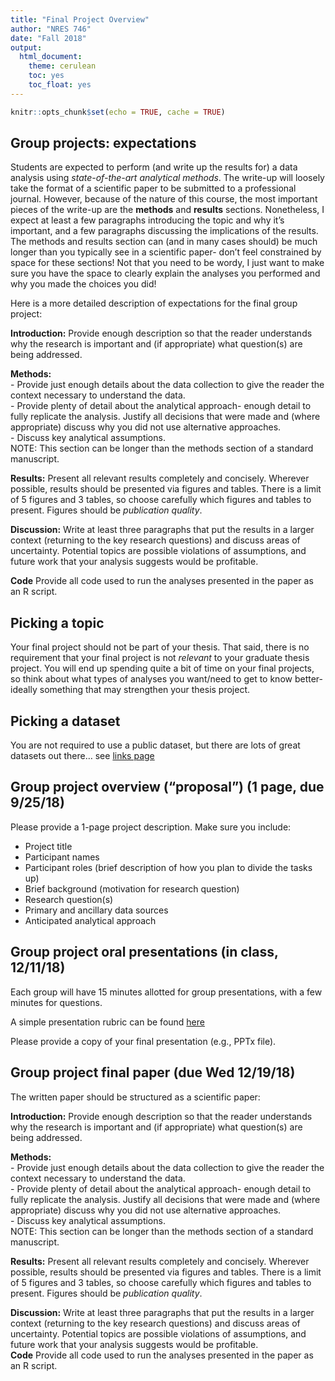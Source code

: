 ```yaml
---
title: "Final Project Overview"
author: "NRES 746"
date: "Fall 2018"
output: 
  html_document: 
    theme: cerulean
    toc: yes
    toc_float: yes
---
```


```r
knitr::opts_chunk$set(echo = TRUE, cache = TRUE)
```


## Group projects: expectations

Students are expected to perform (and write up the results for) a data analysis using *state-of-the-art analytical methods*. The write-up will loosely take the format of a scientific paper to be submitted to a professional journal. However, because of the nature of this course, the most important pieces of the write-up are the **methods** and **results** sections. Nonetheless, I expect at least a few paragraphs introducing the topic and why it's important, and a few paragraphs discussing the implications of the results. The methods and results section can (and in many cases should) be much longer than you typically see in a scientific paper- don't feel constrained by space for these sections! Not that you need to be wordy, I just want to make sure you have the space to clearly explain the analyses you performed and why you made the choices you did!

Here is a more detailed description of expectations for the final group project:

**Introduction:** Provide enough description so that the reader understands why the research is important and (if appropriate) what question(s) are being addressed. 

**Methods:**      
- Provide just enough details about the data collection to give the reader the context necessary to understand the data.    
- Provide plenty of detail about the analytical approach- enough detail to fully replicate the analysis. Justify all decisions that were made and (where appropriate) discuss why you did not use alternative approaches.   
- Discuss key analytical assumptions.  
NOTE: This section can be longer than the methods section of a standard manuscript.

**Results:** Present all relevant results completely and concisely. Wherever possible, results should be presented via figures and tables. There is a limit of 5 figures and 3 tables, so choose carefully which figures and tables to present. Figures should be *publication quality*.   

**Discussion:** Write at least three paragraphs that put the results in a larger context (returning to the key research questions) and discuss areas of uncertainty. Potential topics are possible violations of assumptions, and future work that your analysis suggests would be profitable.    

**Code** Provide all code used to run the analyses presented in the paper as an R script. 

## Picking a topic

Your final project should not be part of your thesis. That said, there is no requirement that your final project is not *relevant* to your graduate thesis project. You will end up spending quite a bit of time on your final projects, so think about what types of analyses you want/need to get to know better- ideally something that may strengthen your thesis project. 

## Picking a dataset

You are not required to use a public dataset, but there are lots of great datasets out there... see [links page](Links.html#Data_links)

## Group project overview ("proposal") (1 page, due 9/25/18)  

Please provide a 1-page project description. Make sure you include:

- Project title
- Participant names
- Participant roles (brief description of how you plan to divide the tasks up)
- Brief background (motivation for research question)
- Research question(s)   
- Primary and ancillary data sources
- Anticipated analytical approach  


## Group project oral presentations (in class, 12/11/18)

Each group will have 15 minutes allotted for group presentations, with a few minutes for questions. 

A simple presentation rubric can be found [here](Presentation rubric.docx)

Please provide a copy of your final presentation (e.g., PPTx file).

## Group project final paper (due Wed 12/19/18)

The written paper should be structured as a scientific paper:

**Introduction:** Provide enough description so that the reader understands why the research is important and (if appropriate) what question(s) are being addressed. 

**Methods:**      
- Provide just enough details about the data collection to give the reader the context necessary to understand the data.    
- Provide plenty of detail about the analytical approach- enough detail to fully replicate the analysis. Justify all decisions that were made and (where appropriate) discuss why you did not use alternative approaches.   
- Discuss key analytical assumptions.  
NOTE: This section can be longer than the methods section of a standard manuscript.

**Results:** Present all relevant results completely and concisely. Wherever possible, results should be presented via figures and tables. There is a limit of 5 figures and 3 tables, so choose carefully which figures and tables to present. Figures should be *publication quality*.   

**Discussion:** Write at least three paragraphs that put the results in a larger context (returning to the key research questions) and discuss areas of uncertainty. Potential topics are possible violations of assumptions, and future work that your analysis suggests would be profitable.   
**Code** Provide all code used to run the analyses presented in the paper as an R script. 



















